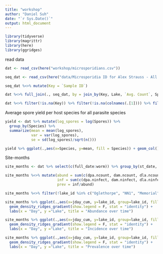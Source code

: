 ```yaml
---
title: "workshop"
author: "Daniel Suh"
date: "`r Sys.Date()`"
output: html_document
---
```


```r
library(tidyverse)
library(magrittr)
library(here)
library(ggridges)
```



read data
```r
dat <- read_csv(here("workshop/microsporidians.csv"))

seq_dat <- read_csv(here("data/Microsporidia ID for Alex Strauss - All Samples.csv"))
```

```r
seq_dat %<>% mutate(Key = `Sample ID`)

dat %<>% full_join(., seq_dat, by = join_by(Key, Lake, `Avg. Count`, Spores))

dat %<>% filter(!is.na(Key)) %>% filter(!is.na(colnames(.[1]))) %>% filter(!is.na(Species)) %>% select(-colnames(.[1]))
```


Average spore yield per host species for all parasite species
```r
yield <- dat %>% mutate(log_spores = log(Spores)) %>% 
  group_by(Species) %>% 
  summarize(mean = mean(log_spores),
            var = var(log_spores),
            se = sd(log_spores)/sqrt(n()))
```


```r
yield %>% ggplot(.,aes(x=Species, y=mean, fill = Species)) + geom_col() + geom_errorbar(aes(ymin=mean-se, ymax=mean+se))
```




Site-months
```r
site_months <- dat %>% select(c(full_date:worm)) %>% group_by(st_date, lake_id) %>% distinct()

site_months %<>% mutate(abund = sum(c(dpa.ncount, dam.ncount, dla.ncount, sim.ncount, dia.ncount, cer.ncount, bos.ncount)),
                        inf = sum(c(dpa.ninfect, dam.ninfect, dla.ninfect, sim.ninfect, dia.ninfect, cer.ninfect, bos.ninfect)),
                        prev = inf/abund)

site_months %<>% filter(!lake_id %in% c("Oglethorpe", "NN1", "Memorial", "Chapman"))

site_months %>% ggplot(.,aes(x=jday_cum, y=lake_id, group=lake_id, fill=as.factor(lake_id), height = abund)) + 
  geom_density_ridges_gradient(show.legend = F, stat = "identity") + 
  labs(x = "Day", y ="Lake", title = "Abundance over time")

site_months %>% ggplot(.,aes(x=jday_cum, y=lake_id, group=lake_id, fill=as.factor(lake_id), height = inf)) + 
  geom_density_ridges_gradient(show.legend = F, stat = "identity") + 
  labs(x = "Day", y ="Lake", title = "Incidence over time")

site_months %>% ggplot(.,aes(x=jday_cum, y=lake_id, group=lake_id, fill=as.factor(lake_id), height = prev)) + 
  geom_density_ridges_gradient(show.legend = F, stat = "identity") + 
  labs(x = "Day", y ="Lake", title = "Prevalence over time")

```


```r

```

